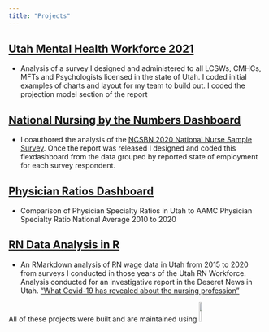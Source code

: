```yaml
---
title: "Projects"
---
```

## [Utah Mental Health Workforce 2021](http://umec-shiny-prod-alb-79075571.us-west-2.elb.amazonaws.com/projects/Mental_Health/)

- Analysis of a survey I designed and administered to all LCSWs, CMHCs, MFTs and Psychologists licensed in the state of Utah. I coded initial examples of charts and layout for my team to build out. I coded the projection model section of the report 


## [National Nursing by the Numbers Dashboard]( https://clarkruttinger.shinyapps.io/draftboard/)

- I coauthored the analysis of the [NCSBN 2020 National Nurse Sample Survey](https://www.journalofnursingregulation.com/article/S2155-8256(21)00027-2/fulltext). Once the report was released I designed and coded this flexdashboard from the data grouped by reported state of employment for each survey respondent.

## [Physician Ratios Dashboard]( http://umec-shiny-prod-alb-79075571.us-west-2.elb.amazonaws.com/projects/FlexRatios/#section-about)

- Comparison of Physician Specialty Ratios in Utah to AAMC Physician Specialty Ratio National Average 2010 to 2020

## [RN Data Analysis in R](https://rpubs.com/crutting/DesNewsAnalysis)

- An RMarkdown analysis of RN wage data in Utah from 2015 to 2020 from surveys I conducted in those years of the Utah RN Workforce. Analysis conducted for an investigative report in the Deseret News in Utah. ["What Covid-19 has revealed about the nursing profession"](https://www.deseret.com/indepth/2021/2/28/22208271/covid-19-revealed-about-nursing-health-care-pandemic-wages-utah-intermountain-health-care)

All of these projects were built and are maintained using ![](images/RStudio.png){width="10%"}

